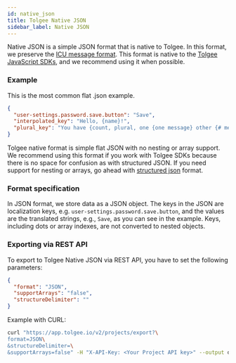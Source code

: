 ```yaml
---
id: native_json
title: Tolgee Native JSON
sidebar_label: Native JSON
---
```


Native JSON is a simple JSON format that is native to Tolgee. In this format, we preserve the
[ICU message format](/platform/translation_process/icu_message_format). This
format is native to the [Tolgee JavaScript SDKs](/js-sdk), and we recommend using it when possible.

### Example

This is the most common flat .json example.

```json title="en.json"
{
  "user-settings.password.save.button": "Save",
  "interpolated_key": "Hello, {name}!",
  "plural_key": "You have {count, plural, one {one message} other {# messages}}."
}
```

Tolgee native format is simple flat JSON with no nesting or array support. We recommend using this format if you work
with Tolgee SDKs because there is no space for confusion as with structured JSON. If you need support for nesting
or arrays, go ahead with [structured json](./structured_json) format.

### Format specification
In JSON format, we store data as a JSON object. The keys in the JSON are localization keys, e.g.
`user-settings.password.save.button`, and the values are the
translated strings, e.g., `Save`, as you can see in the example. Keys, including dots or array indexes, are not converted to
nested objects.

### Exporting via REST API
To export to Tolgee Native JSON via REST API, you have to set the following parameters:
```json
{
  "format": "JSON",
  "supportArrays": "false",
  "structureDelimiter": ""
}
```

Example with CURL:
```bash
curl "https://app.tolgee.io/v2/projects/export?\
format=JSON\
&structureDelimiter=\
&supportArrays=false" -H "X-API-Key: <Your Project API key>" --output data.zip
```


<Importing />
